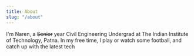 ```yaml
---
title: About
slug: "/about"
---
```


I'm Naren, a ~~Senior~~ year Civil Engineering Undergrad at The Indian Institute of Technology, Patna. 
In my free time, I play or watch some football, and catch up with the latest tech